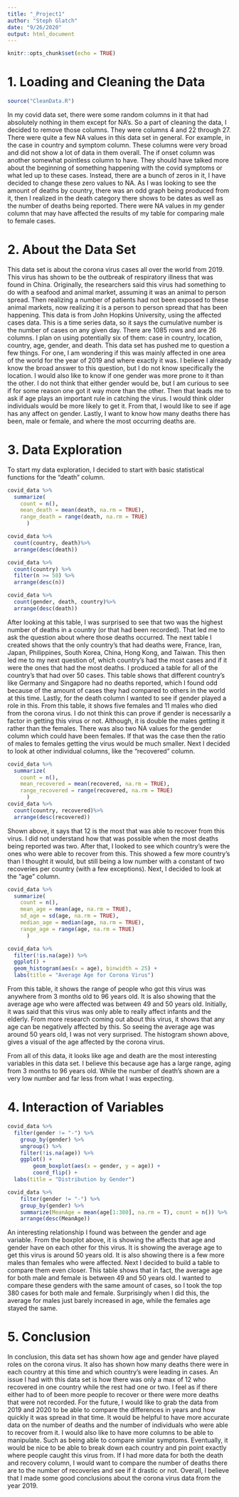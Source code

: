 ```yaml
---
title: "_Project1"
author: "Steph Glatch"
date: "9/26/2020"
output: html_document
---
```


```r
knitr::opts_chunk$set(echo = TRUE)
```

# 1. Loading and Cleaning the Data

```r
source("CleanData.R")
```

In my covid data set, there were some random columns in it that had absolutely nothing in them except for NA's. So a part of cleaning the data, I decided to remove those columns. They were columns 4 and 22 through 27. There were quite a few NA values in this data set in general. For example, in the case in country and symptom column. These columns were very broad and did not show a lot of data in them overall. The if onset column was another somewhat pointless column to have. They should have talked more about the beginning of something happening with the covid symptoms or what led up to these cases. Instead, there are a bunch of zeros in it, I have decided to change these zero values to NA. As I was looking to see the amount of deaths by country, there was an odd graph being produced from it, then I realized in the death category there shows to be dates as well as the number of deaths being reported. There were NA values in my gender column that may have affected the results of my table for comparing male to female cases. 


# 2. About the Data Set 

This data set is about the corona virus cases all over the world from 2019. This virus has shown to be the outbreak of respiratory illness that was found in China. Originally, the researchers said this virus had something to do with a seafood and animal market, assuming it was an animal to person spread. Then realizing a number of patients had not been exposed to these animal markets, now realizing it is a person to person spread that has been happening. This data is from John Hopkins University, using the affected cases data. This is a time series data, so it says the cumulative number is the number of cases on any given day. There are 1085 rows and are 26 columns. I plan on using potentially six of them: case in country, location, country, age, gender, and death. This data set has pushed me to question a few things. For one, I am wondering if this was mainly affected in one area of the world for the year of 2019 and where exactly it was. I believe I already know the broad answer to this question, but I do not know specifically the location.  I would also like to know if one gender was more prone to it than the other. I do not think that either gender would be, but I am curious to see if for some reason one got it way more than the other. Then that leads me to ask if age plays an important rule in catching the virus. I would think older individuals would be more likely to get it. From that, I would like to see if age has any affect on gender. Lastly, I want to know how many deaths there has been, male or female, and where the most occurring deaths are. 

# 3. Data Exploration

To start my data exploration, I decided to start with basic statistical functions for the "death" column. 

```r
covid_data %>%
  summarize(
    count = n(),
    mean_death = mean(death, na.rm = TRUE),
    range_death = range(death, na.rm = TRUE)
      )

covid_data %>%
  count(country, death)%>%
  arrange(desc(death))

covid_data %>%
  count(country) %>%
  filter(n >= 50) %>%
  arrange(desc(n))

covid_data %>%
  count(gender, death, country)%>%
  arrange(desc(death))
```

After looking at this table, I was surprised to see that two was the highest number of deaths in a country (or that had been recorded). That led me to ask the question about where those deaths occurred. The next table I created shows that the only country's that had deaths were, France, Iran, Japan, Philippines, South Korea, China, Hong Kong, and Taiwan. This then led me to my next question of, which country's had the most cases and if it were the ones that had the most deaths. I produced a table for all of the country's that had over 50 cases. This table shows that different country's like Germany and Singapore had no deaths reported, which I found odd because of the amount of cases they had compared to others in the world at this time. Lastly, for the death column I wanted to see if gender played a role in this. From this table, it shows five females and 11 males who died from the corona virus. I do not think this can prove if gender is necessarily a factor in getting this virus or not. Although, it is double the males getting it rather than the females. There was also two NA values for the gender column which could have been females. If that was the case then the ratio of males to females getting the virus would be much smaller. 
Next I decided to look at other individual columns, like the "recovered" column. 

```r
covid_data %>%
  summarize(
    count = n(),
    mean_recovered = mean(recovered, na.rm = TRUE),
    range_recovered = range(recovered, na.rm = TRUE)
      )
covid_data %>%
  count(country, recovered)%>%
  arrange(desc(recovered))
```

Shown above, it says that 12 is the most that was able to recover from this virus. I did not understand how that was possible when the most deaths being reported was two. After that, I looked to see which country's were the ones who were able to recover from this. This showed a few more country's than I thought it would, but still being a low number with a constant of two recoveries per country (with a few exceptions). 
Next, I decided to look at the "age" column. 

```r

covid_data %>%
  summarize(
    count = n(),
    mean_age = mean(age, na.rm = TRUE),
    sd_age = sd(age, na.rm = TRUE),
    median_age = median(age, na.rm = TRUE), 
    range_age = range(age, na.rm = TRUE)
      )

covid_data %>%
  filter(!is.na(age)) %>%
  ggplot() +
  geom_histogram(aes(x = age), binwidth = 25) +
  labs(title = "Average Age for Corona Virus") 

```

From this table, it shows the range of people who got this virus was anywhere from 3 months old to 96 years old. It is also showing that the average age who were affected was between 49 and 50 years old. Initially, it was said that this virus was only able to really affect infants and the elderly. From more research coming out about this virus, it shows that any age can be negatively affected by this. So seeing the average age was around 50 years old, I was not very surprised. The histogram shown above, gives a visual of the age affected by the corona virus. 

From all of this data, it looks like age and death are the most interesting variables in this data set. I believe this because age has a large range, aging from 3 months to 96 years old. While the number of death's shown are a very low number and far less from what I was expecting. 


# 4. Interaction of Variables

```r
covid_data %>%
  filter(gender != "-") %>%
    group_by(gender) %>%
    ungroup() %>%
    filter(!is.na(age)) %>%
    ggplot() +
        geom_boxplot(aes(x = gender, y = age)) + 
        coord_flip() +
  labs(title = "Distribution by Gender")
```

```r
covid_data %>%
    filter(gender != "-") %>%
    group_by(gender) %>%
    summarize(MeanAge = mean(age[1:380], na.rm = T), count = n()) %>%
    arrange(desc(MeanAge))
```

An interesting relationship I found was between the gender and age variable. From the boxplot above, it is showing the affects that age and gender have on each other for this virus. It is showing the average age to get this virus is around 50 years old. It is also showing there is a few more males than females who were affected. Next I decided to build a table to compare them even closer. This table shows that in fact, the average age for both male and female is between 49 and 50 years old. I wanted to compare these genders with the same amount of cases, so I took the top 380 cases for both male and female. Surprisingly when I did this, the average for males just barely increased in age, while the females age stayed the same. 

# 5. Conclusion

In conclusion, this data set has shown how age and gender have played roles on the corona virus. It also has shown how many deaths there were in each country at this time and which country's were leading in cases. An issue I had with this data set is how there was only a max of 12 who recovered in one country while the rest had one or two. I feel as if there either had to of been more people to recover or there were more deaths that were not recorded. For the future, I would like to grab the data from 2019 and 2020 to be able to compare the differences in years and how quickly it was spread in that time. It would be helpful to have more accurate data on the number of deaths and the number of individuals who were able to recover from it. I would also like to have more columns to be able to manipulate. Such as being able to compare similar symptoms. Eventually, it would be nice to be able to break down each country and pin point exactly where people caught this virus from. If I had more data for both the death and recovery column, I would want to compare the number of deaths there are to the number of recoveries and see if it drastic or not. Overall, I believe that I made some good conclusions about the corona virus data from the year 2019. 